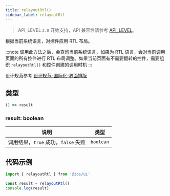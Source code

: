 ```yaml
---
title: relayoutRtl()
sidebar_label: relayoutRtl
---
```


> API_LEVEL `2.0` 开始支持，API 兼容性请参考 [API_LEVEL](../../../../guides/framework/device/compatibility.md)。

根据当前系统语言，对控件应用 RTL 布局。

:::note
调用此方法之后，会查询当前系统语言，如果为 RTL 语言，会对当前调用页面的所有控件进行 RTL 布局调整。如果当前页面有不需要翻转的控件，需要组织 `relayoutRtl()` 和控件创建的调用时机
:::

设计规范参考 [设计规范-国际化-界面排版](../../../../designs/internationalization/interface-layouts.md)

## 类型

```ts
() => result
```

### result: boolean

| 说明     | 类型     |
| -------- | -------- |
| 调用结果，`true` 成功，`false` 失败 | `boolean` |

## 代码示例

```js
import { relayoutRtl } from '@zos/ui'

const result = relayoutRtl()
console.log(result)
```
